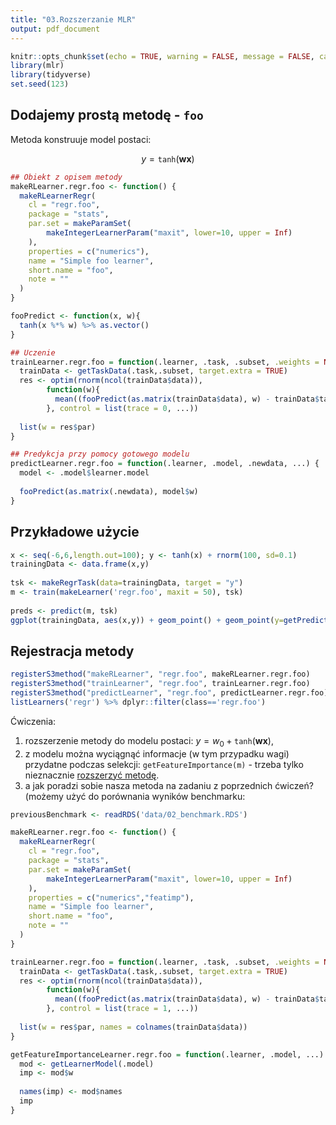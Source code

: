 ```yaml
---
title: "03.Rozszerzanie MLR"
output: pdf_document
---
```

  
```r
knitr::opts_chunk$set(echo = TRUE, warning = FALSE, message = FALSE, cache = FALSE)
library(mlr)
library(tidyverse)
set.seed(123)
```


## Dodajemy prostą metodę - `foo` 

Metoda konstruuje model postaci:

$$y = \mathtt{tanh}(\mathbf{w}\mathbf{x})$$
```r
## Obiekt z opisem metody
makeRLearner.regr.foo <- function() {
  makeRLearnerRegr(
    cl = "regr.foo",
    package = "stats",
    par.set = makeParamSet(
        makeIntegerLearnerParam("maxit", lower=10, upper = Inf)      
    ),
    properties = c("numerics"),
    name = "Simple foo learner",
    short.name = "foo",
    note = ""
  )
}

fooPredict <- function(x, w){
  tanh(x %*% w) %>% as.vector()
}

## Uczenie
trainLearner.regr.foo = function(.learner, .task, .subset, .weights = NULL, ...) {
  trainData <- getTaskData(.task,.subset, target.extra = TRUE)
  res <- optim(rnorm(ncol(trainData$data)), 
        function(w){
          mean((fooPredict(as.matrix(trainData$data), w) - trainData$target)^2)
        }, control = list(trace = 0, ...))
  
  list(w = res$par)
}

## Predykcja przy pomocy gotowego modelu
predictLearner.regr.foo = function(.learner, .model, .newdata, ...) {
  model <- .model$learner.model
  
  fooPredict(as.matrix(.newdata), model$w)
}
```


## Przykładowe użycie

```r
x <- seq(-6,6,length.out=100); y <- tanh(x) + rnorm(100, sd=0.1)
trainingData <- data.frame(x,y)
  
tsk <- makeRegrTask(data=trainingData, target = "y")
m <- train(makeLearner('regr.foo', maxit = 50), tsk)
    
preds <- predict(m, tsk)
ggplot(trainingData, aes(x,y)) + geom_point() + geom_point(y=getPredictionResponse(preds),color="orange")
```


## Rejestracja metody

```r
registerS3method("makeRLearner", "regr.foo", makeRLearner.regr.foo)
registerS3method("trainLearner", "regr.foo", trainLearner.regr.foo)
registerS3method("predictLearner", "regr.foo", predictLearner.regr.foo)
listLearners('regr') %>% dplyr::filter(class=='regr.foo')
```


Ćwiczenia:

1. rozszerzenie metody do modelu postaci: $y = w_0 + \mathtt{tanh}(\mathbf{w}\mathbf{x})$,
2. z modelu można wyciągnąć informacje (w tym przypadku wagi) przydatne podczas selekcji: `getFeatureImportance(m)` - trzeba tylko nieznacznie [rozszerzyć metodę](https://mlr-org.github.io/mlr-tutorial/release/html/create_learner/index.html#creating-a-new-method-for-extracting-feature-importance-values).
3. a jak poradzi sobie nasza metoda na zadaniu z poprzednich ćwiczeń? (możemy użyć do porównania wyników benchmarku:
```r
previousBenchmark <- readRDS('data/02_benchmark.RDS')
```

```r

makeRLearner.regr.foo <- function() {
  makeRLearnerRegr(
    cl = "regr.foo",
    package = "stats",
    par.set = makeParamSet(
        makeIntegerLearnerParam("maxit", lower=10, upper = Inf)      
    ),
    properties = c("numerics","featimp"),
    name = "Simple foo learner",
    short.name = "foo",
    note = ""
  )
}

trainLearner.regr.foo = function(.learner, .task, .subset, .weights = NULL, ...) {
  trainData <- getTaskData(.task,.subset, target.extra = TRUE)
  res <- optim(rnorm(ncol(trainData$data)), 
        function(w){
          mean((fooPredict(as.matrix(trainData$data), w) - trainData$target)^2)
        }, control = list(trace = 1, ...))
  
  list(w = res$par, names = colnames(trainData$data))
}

getFeatureImportanceLearner.regr.foo = function(.learner, .model, ...) {
  mod <- getLearnerModel(.model)
  imp <- mod$w
  
  names(imp) <- mod$names
  imp
}
```

